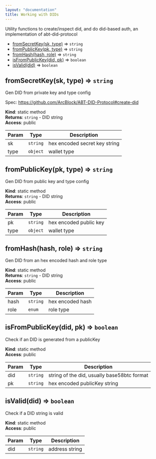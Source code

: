 ```yaml
---
layout: "documentation"
title: Working with DIDs
---
```


Utility functions to create/inspect did, and do did-based auth, an implementation of abt-did-protocol

- [fromSecretKey(sk, type)](#fromSecretKey) ⇒ `string`
- [fromPublicKey(pk, type)](#fromPublicKey) ⇒ `string`
- [fromHash(hash, role)](#fromHash) ⇒ `string`
- [isFromPublicKey(did, pk)](#isFromPublicKey) ⇒ `boolean`
- [isValid(did)](#isValid) ⇒ `boolean`

## fromSecretKey(sk, type) ⇒ `string`

Gen DID from private key and type config

Spec: https://github.com/ArcBlock/ABT-DID-Protocol#create-did

**Kind**: static method\
**Returns**: `string` - DID string\
**Access**: public

| Param | Type     | Description                   |
| ----- | -------- | ----------------------------- |
| sk    | `string` | hex encoded secret key string |
| type  | `object` | wallet type                   |

## fromPublicKey(pk, type) ⇒ `string`

Gen DID from public key and type config

**Kind**: static method\
**Returns**: `string` - DID string\
**Access**: public

| Param | Type     | Description            |
| ----- | -------- | ---------------------- |
| pk    | `string` | hex encoded public key |
| type  | `object` | wallet type            |

## fromHash(hash, role) ⇒ `string`

Gen DID from an hex encoded hash and role type

**Kind**: static method\
**Returns**: `string` - DID string\
**Access**: public

| Param | Type     | Description      |
| ----- | -------- | ---------------- |
| hash  | `string` | hex encoded hash |
| role  | `enum`   | role type        |

## isFromPublicKey(did, pk) ⇒ `boolean`

Check if an DID is generated from a publicKey

**Kind**: static method\
**Access**: public

| Param | Type     | Description                                 |
| ----- | -------- | ------------------------------------------- |
| did   | `string` | string of the did, usually base58btc format |
| pk    | `string` | hex encoded publicKey string                |

## isValid(did) ⇒ `boolean`

Check if a DID string is valid

**Kind**: static method\
**Access**: public

| Param | Type     | Description    |
| ----- | -------- | -------------- |
| did   | `string` | address string |
